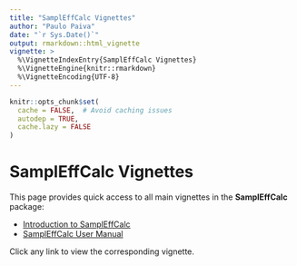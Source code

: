 ```yaml
---
title: "SamplEffCalc Vignettes"
author: "Paulo Paiva"
date: "`r Sys.Date()`"
output: rmarkdown::html_vignette
vignette: >
  %\VignetteIndexEntry{SamplEffCalc Vignettes}
  %\VignetteEngine{knitr::rmarkdown}
  %\VignetteEncoding{UTF-8}
---
```



```r
knitr::opts_chunk$set(
  cache = FALSE,  # Avoid caching issues
  autodep = TRUE,
  cache.lazy = FALSE
)
```

# SamplEffCalc Vignettes

This page provides quick access to all main vignettes in the **SamplEffCalc** package:

- [Introduction to SamplEffCalc](GettingStarted.html)
- [SamplEffCalc User Manual](Manual.html)


Click any link to view the corresponding vignette.
